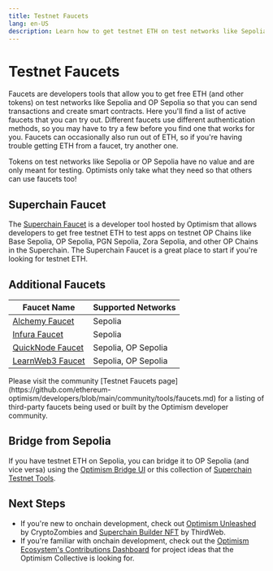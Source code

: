 ```yaml
---
title: Testnet Faucets
lang: en-US
description: Learn how to get testnet ETH on test networks like Sepolia and OP Sepolia for development and testing purposes.
---
```



# Testnet Faucets

Faucets are developers tools that allow you to get free ETH (and other tokens) on test networks like Sepolia and OP Sepolia so that you can send transactions and create smart contracts.
Here you'll find a list of active faucets that you can try out.
Different faucets use different authentication methods, so you may have to try a few before you find one that works for you.
Faucets can occasionally also run out of ETH, so if you're having trouble getting ETH from a faucet, try another one.

<Callout>
  Tokens on test networks like Sepolia or OP Sepolia have no value and are only meant for testing.
  Optimists only take what they need so that others can use faucets too!
</Callout>

## Superchain Faucet

The [Superchain Faucet](https://app.optimism.io/faucet?utm_source=docs) is a developer tool hosted by Optimism that allows developers to get free testnet ETH to test apps on testnet OP Chains like Base Sepolia, OP Sepolia, PGN Sepolia, Zora Sepolia, and other OP Chains in the Superchain.
The Superchain Faucet is a great place to start if you're looking for testnet ETH.

## Additional Faucets

| Faucet Name                                                | Supported Networks  |
| ---------------------------------------------------------- | ------------------- |
| [Alchemy Faucet](https://sepoliafaucet.com)                | Sepolia             |
| [Infura Faucet](https://www.infura.io/faucet/sepolia)      | Sepolia             |
| [QuickNode Faucet](https://faucet.quicknode.com/optimism/) | Sepolia, OP Sepolia |
| [LearnWeb3 Faucet](https://learnweb3.io/faucets)           | Sepolia, OP Sepolia |

<Callout type="info">
Please visit the community [Testnet Faucets page](https://github.com/ethereum-optimism/developers/blob/main/community/tools/faucets.md) for a listing of third-party faucets being used or built by the Optimism developer community.
</Callout>

## Bridge from Sepolia

If you have testnet ETH on Sepolia, you can bridge it to OP Sepolia (and vice versa) using the [Optimism Bridge UI](https://app.optimism.io/bridge) or this collection of [Superchain Testnet Tools](https://www.superchain.tools/).

## Next Steps

*   If you're new to onchain development, check out [Optimism Unleashed](https://cryptozombies.io/en/optimism) by CryptoZombies and [Superchain Builder NFT](https://web.archive.org/web/20231218203510/https://blog.thirdweb.com/guides/optimism-superchain-faucet-nft/) by ThirdWeb.
*   If you're familiar with onchain development, check out the [Optimism Ecosystem's Contributions Dashboard](https://optimism.io/ideas/) for project ideas that the Optimism Collective is looking for.
